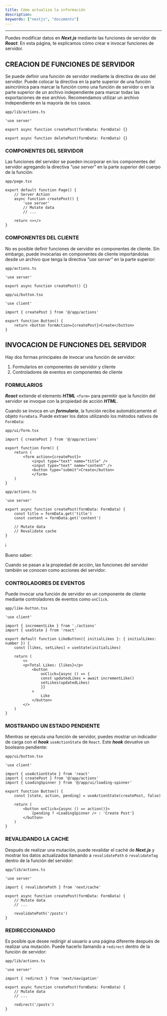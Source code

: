 ```yaml
---
title: Cómo actualiza la información
description:  
keywords: ["nextjs", "documents"]
---
```


<CardGrid>
    <Card
        title="Fuente"
        href="https://nextjs.org/docs/app/getting-started/fetching-data"
        icon="alignJustify"
        variant="small"
        external={true}
    />
</CardGrid>

---

Puedes modificar datos en ***Next.js*** mediante las funciones de servidor de ***React***. En esta página, te explicamos cómo crear e invocar funciones de servidor.


## CREACION DE FUNCIONES DE SERVIDOR 

Se puede definir una función de servidor mediante la directiva de uso del servidor. Puede colocar la directiva en la parte superior de una función asincrónica para marcar la función como una función de servidor o en la parte superior de un archivo independiente para marcar todas las exportaciones de ese archivo. Recomendamos utilizar un archivo independiente en la mayoría de los casos.

`app/lib/actions.ts`

```tsx
'use server'

export async function createPost(formData: FormData) {}

export async function deletePost(formData: FormData) {}
```

### COMPONENTES DEL SERVIDOR 

Las funciones del servidor se pueden incorporar en los componentes del servidor agregando la directiva *"use server"* en la parte superior del cuerpo de la función:

`app/page.tsx`

```tsx
export default function Page() {
    // Server Action
    async function createPost() {
        'use server'
        // Mutate data
        // ...
    
    return <></>
}
```

### COMPONENTES DEL CLIENTE 

No es posible definir funciones de servidor en componentes de cliente. Sin embargo, puede invocarlas en componentes de cliente importándolas desde un archivo que tenga la directiva *"use server"* en la parte superior:

`app/actions.ts`

```tsx
'use server'

export async function createPost() {}
```

`app/ui/button.tsx`

```tsx
'use client'

import { createPost } from '@/app/actions'

export function Button() {
    return <button formAction={createPost}>Create</button>
}
```

## INVOCACION DE FUNCIONES DEL SERVIDOR 

Hay dos formas principales de invocar una función de servidor:

1. Formularios en componentes de servidor y cliente
2. Controladores de eventos en componentes de cliente

### FORMULARIOS 

***React*** extiende el elemento ***HTML*** `<form>` para permitir que la función del servidor se invoque con la propiedad de acción ***HTML***.

Cuando se invoca en un ***formulario***, la función recibe automáticamente el objeto `FormData`. Puede extraer los datos utilizando los métodos nativos de `FormData`:

`app/ui/form.tsx`

```tsx
import { createPost } from '@/app/actions'

export function Form() {
    return (
        <form action={createPost}>
            <input type="text" name="title" />
            <input type="text" name="content" />
            <button type="submit">Create</button>
            </form>
    )
}
```

`app/actions.ts`

```tsx
'use server'

export async function createPost(formData: FormData) {
    const title = formData.get('title')
    const content = formData.get('content')
    
    // Mutate data
    // Revalidate cache
}
```

<aside>
ℹ️

Bueno saber:

Cuando se pasan a la propiedad de acción, las funciones del servidor también se conocen como acciones del servidor.

</aside>

### CONTROLADORES DE EVENTOS 

Puede invocar una función de servidor en un componente de cliente mediante controladores de eventos como `onClick`.

`app/like-button.tsx`

```tsx
'use client'

import { incrementLike } from './actions'
import { useState } from 'react'

export default function LikeButton({ initialLikes }: { initialLikes: number }) {
    const [likes, setLikes] = useState(initialLikes)
    
    return (
        <>
        <p>Total Likes: {likes}</p>
            <button
                onClick={async () => {
                const updatedLikes = await incrementLike()
                setLikes(updatedLikes)
                }}
            >
                Like
            </button>
        </>
    )
}
```

### MOSTRANDO UN ESTADO PENDIENTE 

Mientras se ejecuta una función de servidor, puedes mostrar un indicador de carga con el ***hook*** `useActionState` de `React`. Este ***hook*** devuelve un booleano pendiente:

`app/ui/button.tsx`

```tsx
'use client'

import { useActionState } from 'react'
import { createPost } from '@/app/actions'
import { LoadingSpinner } from '@/app/ui/loading-spinner'

export function Button() {
    const [state, action, pending] = useActionState(createPost, false)
    
    return (
        <button onClick={async () => action()}>
            {pending ? <LoadingSpinner /> : 'Create Post'}
        </button>
    )
}
```

### REVALIDANDO LA CACHE 

Después de realizar una mutación, puede revalidar el caché de ***Next.js*** y mostrar los datos actualizados llamando a `revalidatePath` o `revalidateTag` dentro de la función del servidor:

`app/lib/actions.ts`

```tsx
'use server'

import { revalidatePath } from 'next/cache'

export async function createPost(formData: FormData) {
    // Mutate data
    // ...
    
    revalidatePath('/posts')
}
```

### REDIRECCIONANDO 

Es posible que desee redirigir al usuario a una página diferente después de realizar una mutación. Puede hacerlo llamando a `redirect` dentro de la función de servidor:

`app/lib/actions.ts`

```tsx
'use server'

import { redirect } from 'next/navigation'

export async function createPost(formData: FormData) {
    // Mutate data
    // ...
    
    redirect('/posts')
}
```